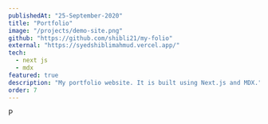 ```yaml
---
publishedAt: "25-September-2020"
title: "Portfolio"
image: "/projects/demo-site.png"
github: "https://github.com/shibli21/my-folio"
external: "https://syedshiblimahmud.vercel.app/"
tech:
  - next js
  - mdx
featured: true
description: "My portfolio website. It is built using Next.js and MDX."
order: 7
---
```


<Image
  alt="Portfolio"
  src="/projects/demo-site.png"
  height="20"
  width="16"
  objectFit="cover"
  layout="responsive"
  priority
/>
